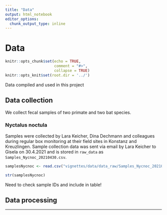 ---
title: "Data"
output: html_notebook
editor_options:
  chunk_output_type: inline
---

# Data

```{r setup, include=FALSE}
knitr::opts_chunk$set(echo = TRUE,
                      comment = "#>",
                      collapse = TRUE)
knitr::opts_knit$set(root.dir = '../')
```

Data compiled and used in this project

## Data collection
We collect fecal samples of two primate and two bat species.

### Nyctalus noctula
Samples were collected by Lara Keicher, Dina Dechmann and colleagues during regular box monitoring at their field sites in Konstanz and Kreuzlingen.
Sample collection data was sent via email by Lara Keicher to Gisela on 30.4.2021 and is stored in `raw_data` as `Samples_Nycnoc_20210430.csv`.

```{r load Nycnoc sample collection data}
samplesNycnoc <- read.csv("vignettes/data/data_raw/Samples_Nycnoc_20210430.csv", header = TRUE, sep = ";", as.is = TRUE)

str(samplesNycnoc)


```

:::beware
Need to check sample IDs and include in table!
:::


## Data processing


---